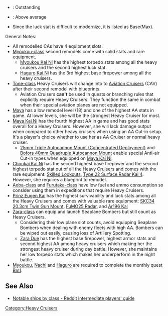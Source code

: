 {{For|a sortable table|/Sortable}}

* {{color|lime|Green}}: Outstanding
* {{color|gold|Yellow}}: Above average
* Since the luck stat is difficult to modernize, it is listed as Base(Max).
{{EliteShipsKai
|Furutaka/Kai
|Kako/Kai
|Furutaka/Kai Ni
|Kako/Kai Ni
|-
|Aoba/Kai
|Kinugasa/Kai
|Kinugasa/Kai Ni
|#
|Myoukou/Kai
|Nachi/Kai
|Ashigara/Kai
|Haguro/Kai
|Myoukou/Kai Ni
|Nachi/Kai Ni
|Ashigara/Kai Ni
|Haguro/Kai Ni
|#
|Takao/Kai
|Atago/Kai
|Maya/Kai
|Choukai/Kai
|Choukai/Kai Ni
|Maya/Kai Ni
|#
|Mogami/
|Mikuma/
|Suzuya/
|Kumano/
|-
|Tone/Kai
|Chikuma/Kai
|-
|Prinz Eugen/Kai
|-
|Zara/Kai
|Pola/Kai
|Zara/Due
|-
|Houston/Kai
|#
|!subclasses
|#
|Mogami/Kai
|Mikuma/Kai
|Suzuya/Kai
|Kumano/Kai
|Suzuya/Kai Ni
|Kumano/Kai Ni
|-
|Tone/Kai Ni
|Chikuma/Kai Ni
|Furutaka/Kai Ni_notes = Second remodel
|Kako/Kai Ni_notes = Second remodel
|Kinugasa/Kai Ni_notes = Second remodel
|Myoukou/Kai Ni_notes = Second remodel
|Nachi/Kai Ni_notes = Second remodel
|Ashigara/Kai Ni_notes = Second remodel
|Haguro/Kai Ni_notes = Second remodel
|Maya/Kai Ni_notes = Second remodel
|Choukai/Kai Ni_notes = Second remodel (requires [[Glossary#Medal|Blueprint]])
|Choukai/Kai Ni_notes_highlight =
|Tone/Kai_notes = Remodels into Aviation Cruiser
|Chikuma/Kai_notes = Remodels into Aviation Cruiser
|Tone/Kai Ni_notes_highlight =
|Chikuma/Kai Ni_notes_highlight =
|Mogami/_notes = Remodels into Aviation Cruiser
|Mikuma/_notes = Remodels into Aviation Cruiser
|Suzuya/_notes = Remodels into Aviation Cruiser
|Kumano/_notes = Remodels into Aviation Cruiser
|Zara/Kai_notes = Can equip seaplane bombers <br>Long range
|Pola/Kai_notes = Can equip seaplane bombers <br>Long range
|Suzuya/Kai Ni_notes = Second remodel (requires [[Glossary#Medal|Blueprint]]), can be remodeled into Light Aircraft Carrier
|Kumano/Kai Ni_notes = Second remodel (requires [[Glossary#Medal|Blueprint]]), can be remodeled into Light Aircraft Carrier
|Tone/Kai Ni_notes = Second remodel (requires [[Glossary#Medal|Blueprint]])
|Chikuma/Kai Ni_notes = Second remodel (requires [[Glossary#Medal|Blueprint]])
|remodel_level_good = 20
|remodel_level_outstanding = 15
|remodel_level_operator = <
|firepower_good = 78
|firepower_outstanding = 83
|torpedo_good = 76
|torpedo_outstanding = 84
|night_battle = true
|night_battle_good = 158
|night_battle_outstanding = 166
|aa_good = 78
|aa_outstanding = 84
|los_good = 55
|los_outstanding = 70
|hp_good = 56
|hp_outstanding = 60
|armor_good = 76
|armor_outstanding = 78
|evasion_good = 79
|evasion_outstanding = 83
|aircraft_good = 
|aircraft_outstanding = 
|aircraft_slot_good = 7
|luck_good = 17
|luck_outstanding = 25
|luck_max_good = 80
|fuel_good = 45
|fuel_outstanding = 40
|fuel_operator = <
|ammo_good = 70
|ammo_outstanding = 60
|ammo_operator = <
|reference_type = 5
|custom_row_subclasses_content = '''Heavy Cruiser Subclasses'''<br />CAV: Aviation Cruiser<br />(they are here for comparison, see [[List of Aviation Cruisers by upgraded maximum stats|Aviation Cruisers]])<br />Highlights here are relative to the Heavy Cruisers above.}}
General Notes:
* All remodelled CAs have 4 equipment slots.
* [[:Category:Myoukou_Class|Myoukou-class]] second remodels come with solid stats and rare equipment.
** [[Myoukou Kai Ni]] has the highest torpedo stats among all the heavy cruisers and the second highest luck stat.
** [[Haguro Kai Ni]] has the 3rd highest base firepower among all the heavy cruisers.
* [[:Category:Tone Class|Tone-class]] Heavy Cruisers will change into to [[EliteCAV|Aviation Cruisers]] (CAV) after their second remodel with blueprints.
** Aviation Cruisers '''can't''' be used in quests or branching rules that explicitly require Heavy Cruisers. They function the same in combat when their special aviation planes are not equipped.
* [[Maya]] has a low remodel level (18) and one of the highest AA stats in game. At lower levels, she will be the strongest Heavy Cruiser for most.
* [[Maya Kai Ni]] has the fourth highest AA in game and has good stats overall for a Heavy Cruisers. However, she will lack damage output when compared to other heavy cruisers when using an AA Cut-in setup. It's a player's choice whether to use her as AA Cruiser or normal heavy cruiser.
** [[25mm Triple Autocannon Mount (Concentrated Deployment)]] and [[Bofors 40mm Quadruple Autocannon Mount]] enable special Anti-air Cut-in types when equipped on [[Maya|Maya Kai Ni]].
* [[Choukai Kai Ni]] has the second highest base firepower and the second highest torpedo stat out of all the Heavy Cruisers and comes with the rare equipment: [[Skilled Lookouts]], [[Type 22 Surface Radar Kai 4]]. However, she requires a blueprint to remodel.
* [[:Category:Aoba Class|Aoba-class]] and [[:Category:Furutaka Class|Furutaka-class]] have low fuel and ammo consumption so consider using them in expeditions that require Heavy Cruisers.
* [[Prinz Eugen Kai]] has the highest survivability and luck stats among all the Heavy Cruisers and comes with valuable rare equipment: [[SKC34 20.3cm Twin Gun Mount]], [[FuMO25 Radar]], and [[Ar196 Kai]]
* [[:Category:Zara Class|Zara-class]] can equip and launch Seaplane Bombers but still count as Heavy Cruisers.
** Considering their low plane slot counts, avoid equipping Seaplane Bombers when dealing with enemy fleets with high AA. Bombers can be wiped out easily, causing loss of Artillery Spotting.
** [[Zara |Zara Due]] has the highest base firepower, highest armor stats and second highest AA among heavy cruisers which making her the strongest heavy cruiser during day battle. However, she maintains her low torpedo stats which makes her underperform in the night battle.
* [[Myoukou]], [[Nachi]] and [[Haguro]] are required to complete the monthly quest [[Quests#Bm1|Bm1]].

==See Also==
{{shiplist}}
* [https://www.reddit.com/r/kancolle/wiki/intermediate#wiki_notable_ships_by_class Notable ships by class - Reddit intermediate players' guide]
[[Category:Heavy Cruisers]]